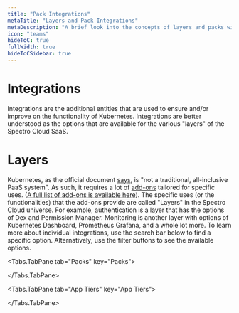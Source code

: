 ```yaml
---
title: "Pack Integrations"
metaTitle: "Layers and Pack Integrations"
metaDescription: "A brief look into the concepts of layers and packs within Spectro Cloud. Also lists the available integrations."
icon: "teams"
hideToC: true
fullWidth: true
hideToCSidebar: true
---
```



<Content>

  # Integrations
  Integrations are the additional entities that are used to ensure and/or improve on the functionality of Kubernetes. Integrations are better understood as the options that are available for the various "layers" of the Spectro Cloud SaaS.

  # Layers
  Kubernetes, as the official document [says](https://kubernetes.io/docs/concepts/overview/what-is-kubernetes/#what-kubernetes-is-not), is "not a traditional, all-inclusive PaaS system". As such, it requires a lot of [add-ons](https://kubernetes.io/docs/concepts/overview/components/#addons) tailored for specific uses. ([A full list of add-ons is available here](https://kubernetes.io/docs/concepts/cluster-administration/addons/)). The specific uses (or the functionalities) that the add-ons provide are called "Layers" in the Spectro Cloud universe. For example, authentication is a layer that has the options of Dex and Permission Manager. Monitoring is another layer with options of Kubernetes Dashboard, Prometheus Grafana, and a whole lot more. To learn more about individual integrations, use the search bar below to find a specific option. Alternatively, use the filter buttons to see the available options.
  <br/>

<Tabs>

<Tabs.TabPane tab="Packs" key="Packs">

<Packs />

</Tabs.TabPane>

<Tabs.TabPane tab="App Tiers" key="App Tiers">

<AppTiers />

</Tabs.TabPane>

</Tabs>

</Content>
